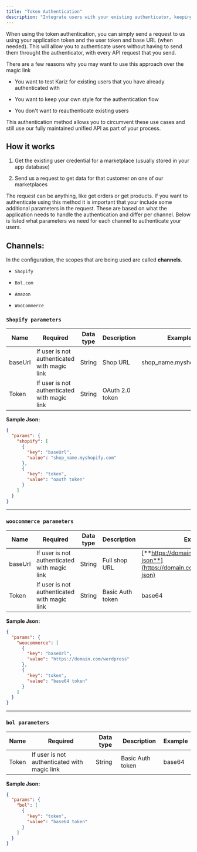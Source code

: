 ```yaml
---
title: "Token Authentication"
description: "Integrate users with your existing authenticator, keeping your style"
---
```


When using the token authentication, you can simply send a request to us using your application token and the user token and base URL (when needed). This will allow you to authenticate users without having to send them throught the authenticator, with every API request that you send.

There are a few reasons why you may want to use this approach over the magic link

* You want to test Kariz for existing users that you have already authenticated with

* You want to keep your own style for the authentication flow

* You don't want to reauthenticate existing users

This authentication method allows you to circumvent these use cases and still use our fully maintained unified API as part of your process.

## **How it works**

1. Get the existing user credential for a marketplace (usually stored in your app database)

2. Send us a request to get data for that customer on one of our marketplaces

The request can be anything, like get orders or get products. If you want to authenticate using this method it is important that your include some additional parameters in the request. These are based on what the application needs to handle the authentication and differ per channel. Below is listed what parameters we need for each channel to authenticate your users.

## Channels:

[](https://github.com/runkariz/docs/blob/main/order/README.md#channels)

In the configuration, the scopes that are being used are called **channels**.

* `Shopify`

* `Bol.com`

* `Amazon`

* `WooCommerce`

### `Shopify parameters`

| Name    | Required                                     | Data type | Description     | Example                  |
| ------- | -------------------------------------------- | --------- | --------------- | ------------------------ |
| baseUrl | If user is not authenticated with magic link | String    | Shop URL        | shop\_name.myshopify.com |
| Token   | If user is not authenticated with magic link | String    | OAuth 2.0 token |                          |

**Sample Json:**

```json
{
  "params": {
    "shopify": [
      {
        "key": "baseUrl",
        "value": "shop_name.myshopify.com"
      },
      {
        "key": "token",
        "value": "oauth token"
      }
    ]
  }
}
```

***

### `woocommerce parameters`

| Name    | Required                                     | Data type | Description      | Example                                                                          |
| ------- | -------------------------------------------- | --------- | ---------------- | -------------------------------------------------------------------------------- |
| baseUrl | If user is not authenticated with magic link | String    | Full shop URL    | [**https://domain.com/wordpress/wp-json**](https://domain.com/wordpress/wp-json) |
| Token   | If user is not authenticated with magic link | String    | Basic Auth token | base64                                                                           |

**Sample Json:**

```json
{
  "params": {
    "woocommerce": [
      {
        "key": "baseUrl",
        "value": "https://domain.com/wordpress"
      },
      {
        "key": "token",
        "value": "base64 token"
      }
    ]
  }
}
```

***

### `bol parameters`

| Name  | Required                                     | Data type | Description      | Example |
| ----- | -------------------------------------------- | --------- | ---------------- | ------- |
| Token | If user is not authenticated with magic link | String    | Basic Auth token | base64  |

**Sample Json:**

```json
{
  "params": {
    "bol": [
      {
        "key": "token",
        "value": "base64 token"
      }
    ]
  }
}
```